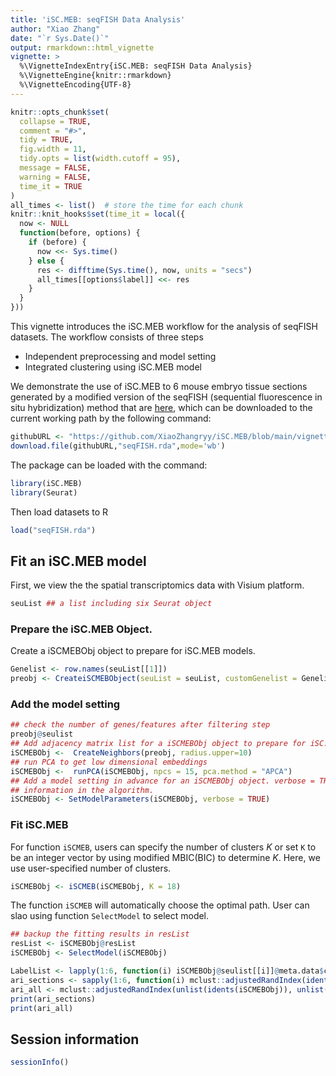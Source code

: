 ```yaml
---
title: 'iSC.MEB: seqFISH Data Analysis'
author: "Xiao Zhang"
date: "`r Sys.Date()`"
output: rmarkdown::html_vignette
vignette: >
  %\VignetteIndexEntry{iSC.MEB: seqFISH Data Analysis}
  %\VignetteEngine{knitr::rmarkdown}
  %\VignetteEncoding{UTF-8}
---
```


```r
knitr::opts_chunk$set(
  collapse = TRUE,
  comment = "#>",
  tidy = TRUE,
  fig.width = 11,
  tidy.opts = list(width.cutoff = 95),
  message = FALSE,
  warning = FALSE,
  time_it = TRUE
)
all_times <- list()  # store the time for each chunk
knitr::knit_hooks$set(time_it = local({
  now <- NULL
  function(before, options) {
    if (before) {
      now <<- Sys.time()
    } else {
      res <- difftime(Sys.time(), now, units = "secs")
      all_times[[options$label]] <<- res
    }
  }
}))
```
  
This vignette introduces the iSC.MEB workflow for the analysis of seqFISH datasets. The workflow consists of three steps

* Independent preprocessing and model setting
* Integrated clustering using iSC.MEB model

We demonstrate the use of iSC.MEB to 6 mouse embryo tissue sections generated by a modified version of the seqFISH (sequential fluorescence in situ hybridization) method that are [here](https://github.com/XiaoZhangryy/iSC.MEB/tree/main/vignettes_data), which can be downloaded to the current working path by the following command:
```r
githubURL <- "https://github.com/XiaoZhangryy/iSC.MEB/blob/main/vignettes_data/seqFISH.rda?raw=true"
download.file(githubURL,"seqFISH.rda",mode='wb')
```

The package can be loaded with the command:
```r
library(iSC.MEB)
library(Seurat)
```

Then load datasets to R 
```r
load("seqFISH.rda")
```


## Fit an iSC.MEB model
First, we view the the spatial transcriptomics data with Visium platform.
```r
seuList ## a list including six Seurat object
```

### Prepare the iSC.MEB Object.

Create a iSCMEBObj object to prepare for iSC.MEB models.
```r
Genelist <- row.names(seuList[[1]])
preobj <- CreateiSCMEBObject(seuList = seuList, customGenelist = Genelist, verbose = FALSE)
```
### Add the model setting
```r
## check the number of genes/features after filtering step
preobj@seulist
## Add adjacency matrix list for a iSCMEBObj object to prepare for iSC.MEB model fitting.
iSCMEBObj <-  CreateNeighbors(preobj, radius.upper=10)
## run PCA to get low dimensional embeddings
iSCMEBObj <-  runPCA(iSCMEBObj, npcs = 15, pca.method = "APCA")
## Add a model setting in advance for an iSCMEBObj object. verbose = TRUE helps outputing the
## information in the algorithm.
iSCMEBObj <- SetModelParameters(iSCMEBObj, verbose = TRUE)
```


### Fit iSC.MEB 
For function `iSCMEB`, users can specify the number of clusters $K$ or set `K` to be an integer vector by using modified MBIC(BIC) to determine $K$. Here, we use user-specified number of clusters. 
```r
iSCMEBObj <- iSCMEB(iSCMEBObj, K = 18)
```

The function `iSCMEB` will automatically choose the optimal path. User can slao using function `SelectModel` to select model.
```r
## backup the fitting results in resList
resList <- iSCMEBObj@resList
iSCMEBObj <- SelectModel(iSCMEBObj)

LabelList <- lapply(1:6, function(i) iSCMEBObj@seulist[[i]]@meta.data$celltype_mapped_refined)
ari_sections <- sapply(1:6, function(i) mclust::adjustedRandIndex(idents(iSCMEBObj)[[i]], LabelList[[i]]))
ari_all <- mclust::adjustedRandIndex(unlist(idents(iSCMEBObj)), unlist(LabelList))
print(ari_sections)
print(ari_all)
```

## Session information
```r
sessionInfo()
```